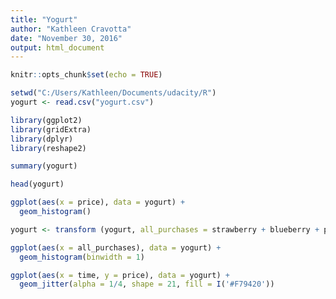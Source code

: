 ```yaml
---
title: "Yogurt"
author: "Kathleen Cravotta"
date: "November 30, 2016"
output: html_document
---
```



```r
knitr::opts_chunk$set(echo = TRUE)
```


```r
setwd("C:/Users/Kathleen/Documents/udacity/R")
yogurt <- read.csv("yogurt.csv")
```


```r
library(ggplot2)
library(gridExtra)
library(dplyr)
library(reshape2)
```



```r
summary(yogurt)
```

```r
head(yogurt)
```

```r
ggplot(aes(x = price), data = yogurt) + 
  geom_histogram()
```

```r
yogurt <- transform (yogurt, all_purchases = strawberry + blueberry + pina.colada + plain + mixed.berry)
```

```r
ggplot(aes(x = all_purchases), data = yogurt) + 
  geom_histogram(binwidth = 1)
```

```r
ggplot(aes(x = time, y = price), data = yogurt) + 
  geom_jitter(alpha = 1/4, shape = 21, fill = I('#F79420'))
```

```r
```

```r
```

```r
```

```r
```

```r
```

```r
```
